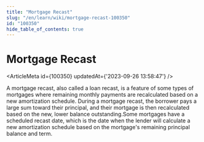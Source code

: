 ```yaml
---
title: "Mortgage Recast"
slug: "/en/learn/wiki/mortgage-recast-100350"
id: "100350"
hide_table_of_contents: true
---
```



# Mortgage Recast

<ArticleMeta id={100350} updatedAt={'2023-09-26 13:58:47'} />
<div className='border-solid border-b border-t-0 my-4 border-[var(--ifm-color-gray-300)]' />

A mortgage recast, also called a loan recast, is a feature of some types of mortgages where remaining monthly payments are recalculated based on a new amortization schedule. During a mortgage recast, the borrower pays a large sum toward their principal, and their mortgage is then recalculated based on the new, lower balance outstanding.Some mortgages have a scheduled recast date, which is the date when the lender will calculate a new amortization schedule based on the mortgage's remaining principal balance and term.
